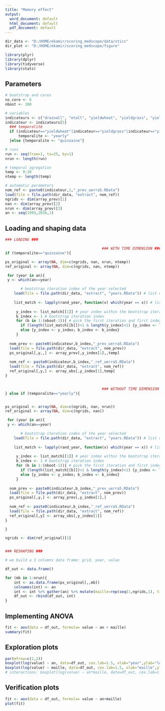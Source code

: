 ```yaml
---
title: "Memory effect"
output:
  word_document: default
  html_document: default
  pdf_document: default
---
```


```r
dir_data <- "D:/HOME/ekamir/scoring_medscope/data/stics" 
dir_plot <- "D:/HOME/ekamir/scoring_medscope/figure" 

library(plyr)
library(dplyr)
library(tidyverse)
library(stats)

```

## Parameters 

```r

# bootstrap and cores
no_core <- 6
nboot <- 100

# variables
indicateurs <- c("drainall", "etall", "yieldwheat", "yieldgrass", "yieldgrassC2C3")
indicateur <- indicateurs[5]
  ### temporalité
  if (indicateur=="yieldwheat"|indicateur=="yieldgrass"|indicateur=="yieldgrassC2C3"){
      temporalite <- "yearly"
  }else {temporalite <- "quinzaine"}

# runs
run <- seq(from=1, to=25, by=1)
nrun <- length(run)

# temporal agregation
temp <- 9:20
ntemp <- length(temp)

# automatic parameters
nom_ref <- paste0(indicateur,1,"_prev_uerra5.RData")
load(file = file.path(dir_data, "extract", nom_ref))
ngrids <- dim(array_prev)[1]
nan <- dim(array_prev)[2]
nrun <- dim(array_prev)[3]
an <- seq(1993,2016,1)

```

## Loading and shaping data

```r
### LOADING ###

                                            ### WITH TIME DIMENSION ###
if (temporalite=="quinzaine"){

ps_original <- array(NA, dim=c(ngrids, nan, nrun, ntemp))
ref_original <- array(NA, dim=c(ngrids, nan, ntemp))

 for (year in an){
 y <- which(an==year)

       # bootstrap iteration index of the year selected
    load(file = file.path(dir_data, "extract", "years.RData")) # list of years in each bootstrap iteration
     
    list_match <- lapply(rand_year, function(x) which(year == x)) # list of matchs between list of years randomly generated for the bootstrap and the year we are interested in
     
     y_index <- list_match[[1]] # year index within the bootstrap iteration
     b_index <- 1 # bootstrap iteration index
     for (b in 1:(nboot-1)){ # pick the first iteration and first index matching the year we are looking for
       if (length(list_match[[b]])<1 & length(y_index)<1) {y_index <- list_match[[b+1]]; b_index <- b+1}
       else {y_index <- y_index; b_index <- b_index}
     }
     
  nom_prev <- paste0(indicateur,b_index,"_prev_uerra5.RData")
  load(file = file.path(dir_data, "extract", nom_prev))
  ps_original[,y,,] <- array_prev[,y_index[1],,temp]
  
  nom_ref <- paste0(indicateur,b_index,"_ref_uerra5.RData")
  load(file = file.path(dir_data, "extract", nom_ref))
  ref_original[,y,] <- array_obs[,y_index[1],temp]
}


                                            ### WITHOUT TIME DIMENSION ###
} else if (temporalite=="yearly"){


ps_original <- array(NA, dim=c(ngrids, nan, nrun))
ref_original <- array(NA, dim=c(ngrids, nan))

 for (year in an){
 y <- which(an==year)

       # bootstrap iteration index of the year selected
    load(file = file.path(dir_data, "extract", "years.RData")) # list of years in each bootstrap iteration
     
    list_match <- lapply(rand_year, function(x) which(year == x)) # list of matchs between list of years randomly generated for the bootstrap and the year we are interested in
     
     y_index <- list_match[[1]] # year index within the bootstrap iteration
     b_index <- 1 # bootstrap iteration index
     for (b in 1:(nboot-1)){ # pick the first iteration and first index matching the year we are looking for
       if (length(list_match[[b]])<1 & length(y_index)<1) {y_index <- list_match[[b+1]]; b_index <- b+1}
       else {y_index <- y_index; b_index <- b_index}
     }
     
  nom_prev <- paste0(indicateur,b_index,"_prev_uerra5.RData")
  load(file = file.path(dir_data, "extract", nom_prev))
  ps_original[,y,] <- array_prev[,y_index[1],]
  
  nom_ref <- paste0(indicateur,b_index,"_ref_uerra5.RData")
  load(file = file.path(dir_data, "extract", nom_ref))
  ref_original[,y] <- array_obs[,y_index[1]]
}

}

ngrids <- dim(ref_original)[1]


### RESHAPING ###

# we build a 3 columns data frame: grid, year, value

df_out <- data.frame()

for (mb in 1:nrun){
    int <- as.data.frame(ps_original[,,mb])
    colnames(int) <- an
    int <- int %>% gather(an) %>% mutate(maille=rep(seq(1,ngrids,1), times=nan))
    df_out <- rbind(df_out, int)
}


```

## Implementing ANOVA

```r

fit <- aov(data = df_out, formula= value ~ an + maille)
summary(fit)

```

## Exploration plots

```r

par(mfrow=c(1,2))
boxplot(log(value) ~ an, data=df_out, cex.lab=1.5, xlab="year",ylab="log(value)")
boxplot(log(value) ~ maille, data=df_out, cex.lab=1.5, xlab="maille",ylab="log(value)")
# interactions: boxplot(log(value) ~ an*maille, data=df_out, cex.lab=1.5, xlab="combinaison annee et maille ",ylab="log(value)")


```

## Verification plots

```r

fit <- aov(data = df_out, formula= value ~ an+maille)
plot(fit)


```




